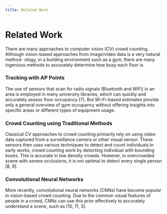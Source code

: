 ```yaml
---
title: Related Work
---
```

# Related Work

There are many approaches to computer vision (CV) crowd counting. Although vision-based approaches from image/video data is a very natural method-
ology, in a building environment such as a gym, there are many ingenious methods to accurately determine how busy each floor is.

### Tracking with AP Points
The use of sensors that scan for radio signals (Bluetooth and WiFi) in an area is employed in many university libraries, which
can quickly and accurately assess floor occupancy [7]. But Wi-Fi-based
estimates provide only a general overview of gym occupancy without offering insights into specific areas or different types of equipment usage.

### Crowd Counting using Traditional Methods 
Classical CV approaches to crowd counting primarily rely on using video data captured from a surveillance 
camera or other visual sensor. These sensors then uses various techniques to detect and count individuals.In early works, crowd counting
work by detecting individual with bounding boxes. This is accurate in low
density crowds. However, in overcrowded scene with severe occlusions, it
is not optimal to detect every single person [8, 9].

### Convolutional Neural Networks
More recently, convolutional neural networks
(CNNs) have become popular in vision-based crowd counting. Due to the
common visual features of people in a crowd, CNNs can use this prior
effectively to accurately understand a scene, such as [10, 11, 3].
